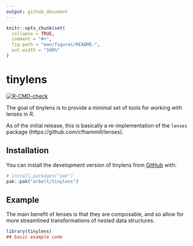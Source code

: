 ```yaml
---
output: github_document
---
```



<!-- README.md is generated from README.Rmd. Please edit that file -->

```r
knitr::opts_chunk$set(
  collapse = TRUE,
  comment = "#>",
  fig.path = "man/figures/README-",
  out.width = "100%"
)
```

# tinylens

<!-- badges: start -->
[![R-CMD-check](https://github.com/arbelt/tinylens/actions/workflows/R-CMD-check.yaml/badge.svg)](https://github.com/arbelt/tinylens/actions/workflows/R-CMD-check.yaml)
<!-- badges: end -->

The goal of tinylens is to provide a minimal set of tools for working with lenses in R. 

As of the initial release, this is basically a re-implementation of the `lenses` package (https://github.com/cfhammill/lenses).

## Installation

You can install the development version of tinylens from [GitHub](https://github.com/) with:

``` r
# install.packages("pak")
pak::pak("arbelt/tinylens")
```

## Example

The main benefit of lenses is that they are composable, and so allow for more streamlined transformations of nested data structures.

```r
library(tinylens)
## basic example code
```
